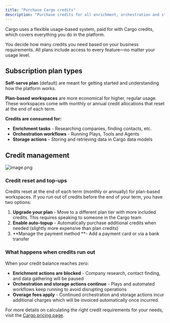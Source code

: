 ```yaml
---
title: "Purchase Cargo credits"
description: "Purchase credits for all enrichment, orchestration and storage actions on Cargo"
---
```


Cargo uses a flexible usage-based system, paid for with Cargo credits, which covers everything you do in the platform.

You decide how many credits you need based on your business requirements. All plans include access to every feature—no matter your usage level.

## Subscription plan types

**Self-serve plan** (default) are meant for getting started and understanding how the platform works.

**Plan-based workspaces** are more economical for higher, regular usage. These workspaces come with monthly or annual credit allocations that reset at the end of each term.

**Credits are consumed for:**

- **Enrichment tasks** - Researching companies, finding contacts, etc.
- **Orchestration workflows** - Running Plays, Tools and Agents
- **Storage actions** - Storing and retrieving data in Cargo data models

## Credit management

![image.png](/images/image.png)

### Credit reset and top-ups

Credits reset at the end of each term (monthly or annually) for plan-based workspaces. If you run out of credits before the end of your term, you have two options:

1. **Upgrade your plan** - Move to a different plan tier with more included credits. This requires speaking to someone in the Cargo team
2. **Enable auto-topup** - Automatically purchase additional credits when needed (slightly more expensive than plan credits)
3. **Manage the payment method **- Add a payment card or via a bank transfer

### What happens when credits run out

When your credit balance reaches zero:

- **Enrichment actions are blocked** - Company research, contact finding, and data gathering will be paused
- **Orchestration and storage actions continue** - Plays and automated workflows keep running to avoid disrupting operations
- **Overage fees apply** - Continued orchestration and storage actions incur additional charges which will be invoiced automatically once incurred.

For more details on calculating the right credit requirements for your needs, visit the [Cargo pricing page](https://www.getcargo.ai/pricing).